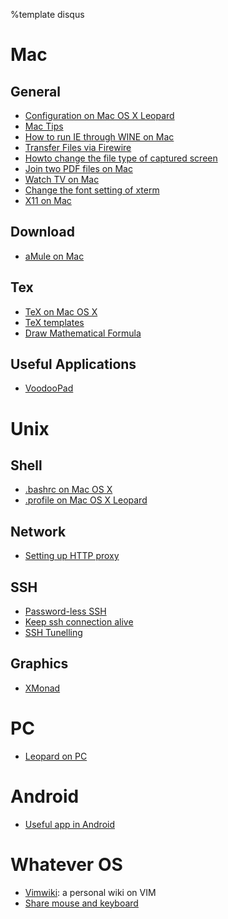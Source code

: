 %template disqus
= Mac =
== General ==
* [[Configuration on Mac OS X Leopard]]
* [[Mac Tips]]
* [[How to run IE through WINE on Mac]]
* [[Transfer Files via Firewire]]
* [[Howto change the file type of captured screen]]
* [[Join two PDF files on Mac]]
* [[Watch TV on Mac]]
* [[Change the font setting of xterm]]
* [[X11 on Mac]]
== Download ==
* [[aMule on Mac]]
== Tex ==
* [[TeX on Mac OS X]]
* [[TeX templates]]
* [[Draw Mathematical Formula]]
== Useful Applications ==
* [[VoodooPad]]

= Unix =
== Shell ==
* [[.bashrc on Mac OS X]]
* [[.profile on Mac OS X Leopard]]
== Network ==
* [[Setting up HTTP proxy]]
== SSH ==
* [[Password-less SSH]]
* [[Keep ssh connection alive]]
* [[SSH Tunelling]]
== Graphics ==
* [[XMonad]]
 
= PC =
* [[Leopard on PC]]

= Android =
* [[Useful app in Android]]

= Whatever OS =
* [[Vimwiki]]: a personal wiki on VIM
* [[Share mouse and keyboard]]

